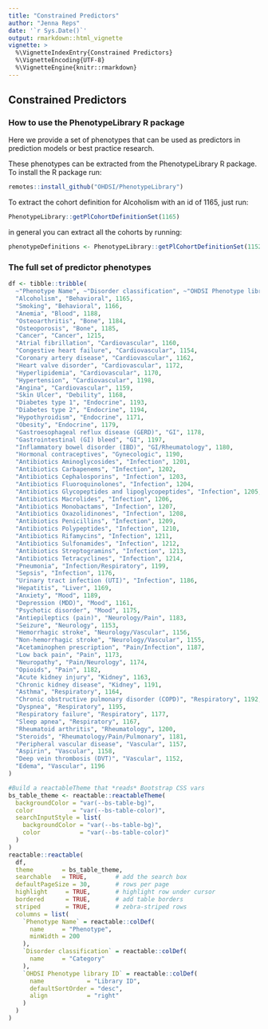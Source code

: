 ```yaml
---
title: "Constrained Predictors"
author: "Jenna Reps"
date: '`r Sys.Date()`'
output: rmarkdown::html_vignette
vignette: >
  %\VignetteIndexEntry{Constrained Predictors}
  %\VignetteEncoding{UTF-8}
  %\VignetteEngine{knitr::rmarkdown}
---
```


## Constrained Predictors

### How to use the PhenotypeLibrary R package

Here we provide a set of phenotypes that can be used as predictors in prediction models or best practice research.

These phenotypes can be extracted from the PhenotypeLibrary R package. To install the R package run:

```r
remotes::install_github("OHDSI/PhenotypeLibrary")
```

To extract the cohort definition for Alcoholism with an id of 1165, just run:

```r
PhenotypeLibrary::getPlCohortDefinitionSet(1165)
```

in general you can extract all the cohorts by running:

```r
phenotypeDefinitions <- PhenotypeLibrary::getPlCohortDefinitionSet(1152:1215)
```

### The full set of predictor phenotypes

```r
df <- tibble::tribble(
  ~"Phenotype Name", ~"Disorder classification", ~"OHDSI Phenotype library ID",
  "Alcoholism", "Behavioral", 1165,
  "Smoking", "Behavioral", 1166,
  "Anemia", "Blood", 1188,
  "Osteoarthritis", "Bone", 1184,
  "Osteoporosis", "Bone", 1185,
  "Cancer", "Cancer", 1215,
  "Atrial fibrillation", "Cardiovascular", 1160,
  "Congestive heart failure", "Cardiovascular", 1154,
  "Coronary artery disease", "Cardiovascular", 1162,
  "Heart valve disorder", "Cardiovascular", 1172,
  "Hyperlipidemia", "Cardiovascular", 1170,
  "Hypertension", "Cardiovascular", 1198,
  "Angina", "Cardiovascular", 1159,
  "Skin Ulcer", "Debility", 1168,
  "Diabetes type 1", "Endocrine", 1193,
  "Diabetes type 2", "Endocrine", 1194,
  "Hypothyroidism", "Endocrine", 1171,
  "Obesity", "Endocrine", 1179,
  "Gastroesophageal reflux disease (GERD)", "GI", 1178,
  "Gastrointestinal (GI) bleed", "GI", 1197,
  "Inflammatory bowel disorder (IBD)", "GI/Rheumatology", 1180,
  "Hormonal contraceptives", "Gynecologic", 1190,
  "Antibiotics Aminoglycosides", "Infection", 1201,
  "Antibiotics Carbapenems", "Infection", 1202,
  "Antibiotics Cephalosporins", "Infection", 1203,
  "Antibiotics Fluoroquinolones", "Infection", 1204,
  "Antibiotics Glycopeptides and lipoglycopeptides", "Infection", 1205,
  "Antibiotics Macrolides", "Infection", 1206,
  "Antibiotics Monobactams", "Infection", 1207,
  "Antibiotics Oxazolidinones", "Infection", 1208,
  "Antibiotics Penicillins", "Infection", 1209,
  "Antibiotics Polypeptides", "Infection", 1210,
  "Antibiotics Rifamycins", "Infection", 1211,
  "Antibiotics Sulfonamides", "Infection", 1212,
  "Antibiotics Streptogramins", "Infection", 1213,
  "Antibiotics Tetracyclines", "Infection", 1214,
  "Pneumonia", "Infection/Respiratory", 1199,
  "Sepsis", "Infection", 1176,
  "Urinary tract infection (UTI)", "Infection", 1186,
  "Hepatitis", "Liver", 1169,
  "Anxiety", "Mood", 1189,
  "Depression (MDD)", "Mood", 1161,
  "Psychotic disorder", "Mood", 1175,
  "Antiepileptics (pain)", "Neurology/Pain", 1183,
  "Seizure", "Neurology", 1153,
  "Hemorrhagic stroke", "Neurology/Vascular", 1156,
  "Non-hemorrhagic stroke", "Neurology/Vascular", 1155,
  "Acetaminophen prescription", "Pain/Infection", 1187,
  "Low back pain", "Pain", 1173,
  "Neuropathy", "Pain/Neurology", 1174,
  "Opioids", "Pain", 1182,
  "Acute kidney injury", "Kidney", 1163,
  "Chronic kidney disease", "Kidney", 1191,
  "Asthma", "Respiratory", 1164,
  "Chronic obstructive pulmonary disorder (COPD)", "Respiratory", 1192,
  "Dyspnea", "Respiratory", 1195,
  "Respiratory failure", "Respiratory", 1177,
  "Sleep apnea", "Respiratory", 1167,
  "Rheumatoid arthritis", "Rheumatology", 1200,
  "Steroids", "Rheumatology/Pain/Pulmonary", 1181,
  "Peripheral vascular disease", "Vascular", 1157,
  "Aspirin", "Vascular", 1158,
  "Deep vein thrombosis (DVT)", "Vascular", 1152,
  "Edema", "Vascular", 1196
)

#Build a reactableTheme that *reads* Bootstrap CSS vars
bs_table_theme <- reactable::reactableTheme(
  backgroundColor = "var(--bs-table-bg)",
  color           = "var(--bs-table-color)",
  searchInputStyle = list(
    backgroundColor = "var(--bs-table-bg)",
    color           = "var(--bs-table-color)"
  )
)
reactable::reactable(
  df,
  theme        = bs_table_theme,
  searchable   = TRUE,        # add the search box
  defaultPageSize = 30,       # rows per page
  highlight     = TRUE,       # highlight row under cursor
  bordered      = TRUE,       # add table borders
  striped       = TRUE,       # zebra-striped rows
  columns = list(
    `Phenotype Name` = reactable::colDef(
      name     = "Phenotype",
      minWidth = 200
    ),
    `Disorder classification` = reactable::colDef(
      name     = "Category"
    ),
    `OHDSI Phenotype library ID` = reactable::colDef(
      name            = "Library ID",
      defaultSortOrder = "desc",
      align           = "right"
    )
  )
)
```
